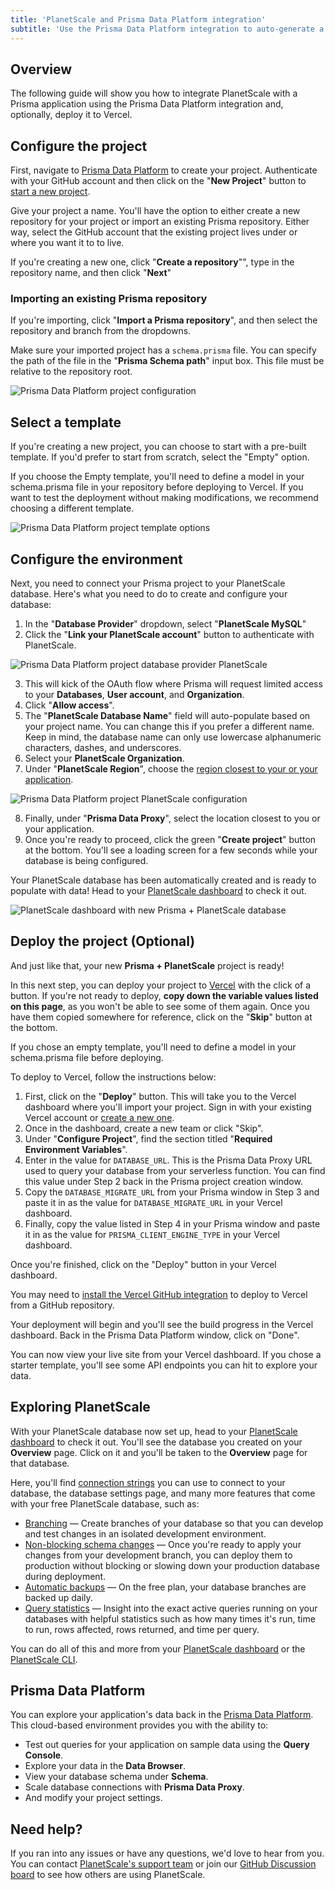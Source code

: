 ```yaml
---
title: 'PlanetScale and Prisma Data Platform integration'
subtitle: 'Use the Prisma Data Platform integration to auto-generate a project with Prisma and PlanetScale'
---
```


## Overview

The following guide will show you how to integrate PlanetScale with a Prisma application using the Prisma Data Platform integration and, optionally, deploy it to Vercel.

## Configure the project

First, navigate to [Prisma Data Platform](https://cloud.prisma.io/projects/) to create your project. Authenticate with your GitHub account and then click on the "**New Project**" button to [start a new project](https://cloud.prisma.io/projects/create).

Give your project a name. You'll have the option to either create a new repository for your project or import an existing Prisma repository. Either way, select the GitHub account that the existing project lives under or where you want it to to live.

If you're creating a new one, click "**Create a repository**"", type in the repository name, and then click "**Next**"

### Importing an existing Prisma repository

If you're importing, click "**Import a Prisma repository**", and then select the repository and branch from the dropdowns.

Make sure your imported project has a `schema.prisma` file. You can specify the path of the file in the "**Prisma Schema path**" input box. This file must be relative to the repository root.

![Prisma Data Platform project configuration](/img/docs/prisma-cloud-configuration.png)

## Select a template

If you're creating a new project, you can choose to start with a pre-built template. If you'd prefer to start from scratch, select the "Empty" option.

<InfoBlock type="note">
  If you choose the Empty template, you'll need to define a model in your <inlineCode>schema.prisma</inlineCode> file in your repository before deploying to Vercel. If you want to test the deployment without making modifications, we recommend choosing a different template.
</InfoBlock>

![Prisma Data Platform project template options](/img/docs/prisma-cloud-templates.png)

## Configure the environment

Next, you need to connect your Prisma project to your PlanetScale database. Here's what you need to do to create and configure your database:

1. In the "**Database Provider**" dropdown, select "**PlanetScale MySQL**"
2. Click the "**Link your PlanetScale account**" button to authenticate with PlanetScale.

![Prisma Data Platform project database provider PlanetScale](/img/docs/prisma-planetscale-login.png)

3. This will kick of the OAuth flow where Prisma will request limited access to your **Databases**, **User account**, and **Organization**.
4. Click "**Allow access**".
5. The "**PlanetScale Database Name**" field will auto-populate based on your project name. You can change this if you prefer a different name. Keep in mind, the database name can only use lowercase alphanumeric characters, dashes, and underscores.
6. Select your **PlanetScale Organization**.
7. Under "**PlanetScale Region**", choose the [region closest to your or your application](https://docs.planetscale.com/concepts/regions).

![Prisma Data Platform project PlanetScale configuration](/img/docs/prisma-planetscale-configuration.png)

8. Finally, under "**Prisma Data Proxy**", select the location closest to you or your application.
9. Once you're ready to proceed, click the green "**Create project**" button at the bottom. You'll see a loading screen for a few seconds while your database is being configured.

Your PlanetScale database has been automatically created and is ready to populate with data! Head to your [PlanetScale dashboard](https://app.planetscale.com/) to check it out.

![PlanetScale dashboard with new Prisma + PlanetScale database](/img/docs/prisma-planetscale-database.png)

## Deploy the project (Optional)

And just like that, your new **Prisma + PlanetScale** project is ready!

In this next step, you can deploy your project to [Vercel](https://vercel.com) with the click of a button. If you're not ready to deploy, **copy down the variable values listed on this page**, as you won't be able to see some of them again. Once you have them copied somewhere for reference, click on the "**Skip**" button at the bottom.

<InfoBlock type="note">
  If you chose an empty template, you'll need to define a model in your <inlineCode>schema.prisma</inlineCode> file before deploying.
</InfoBlock>

To deploy to Vercel, follow the instructions below:

1. First, click on the "**Deploy**" button. This will take you to the Vercel dashboard where you'll import your project. Sign in with your existing Vercel account or [create a new one](https://vercel.com/signup).
2. Once in the dashboard, create a new team or click "Skip".
3. Under "**Configure Project**", find the section titled "**Required Environment Variables**".
4. Enter in the value for `DATABASE_URL`. This is the Prisma Data Proxy URL used to query your database from your serverless function. You can find this value under Step 2 back in the Prisma project creation window.
5. Copy the `DATABASE_MIGRATE_URL` from your Prisma window in Step 3 and paste it in as the value for `DATABASE_MIGRATE_URL` in your Vercel dashboard.
6. Finally, copy the value listed in Step 4 in your Prisma window and paste it in as the value for `PRISMA_CLIENT_ENGINE_TYPE` in your Vercel dashboard.

Once you're finished, click on the "Deploy" button in your Vercel dashboard.

<InfoBlock type="note">
  You may need to <a href="https://github.com/apps/vercel">install the Vercel GitHub integration</a> to deploy to Vercel from a GitHub repository.
</InfoBlock>

Your deployment will begin and you'll see the build progress in the Vercel dashboard. Back in the Prisma Data Platform window, click on "Done".

You can now view your live site from your Vercel dashboard. If you chose a starter template, you'll see some API endpoints you can hit to explore your data.

## Exploring PlanetScale

With your PlanetScale database now set up, head to your [PlanetScale dashboard](https://app.planetscale.com/) to check it out. You'll see the database you created on your **Overview** page. Click on it and you'll be taken to the **Overview** page for that database.

Here, you'll find [connection strings](https://docs.planetscale.com/concepts/connection-strings) you can use to connect to your database, the database settings page, and many more features that come with your free PlanetScale database, such as:

- [Branching](/concepts/branching) &mdash; Create branches of your database so that you can develop and test changes in an isolated development environment.
- [Non-blocking schema changes](/concepts/nonblocking-schema-changes) &mdash; Once you're ready to apply your changes from your development branch, you can deploy them to production without blocking or slowing down your production database during deployment.
- [Automatic backups](/concepts/back-up-and-restore) &mdash; On the free plan, your database branches are backed up daily.
- [Query statistics](/concepts/query-statistics) &mdash; Insight into the exact active queries running on your databases with helpful statistics such as how many times it's run, time to run, rows affected, rows returned, and time per query. 

You can do all of this and more from your [PlanetScale dashboard](https://app.planetscale.com) or the [PlanetScale CLI](https://planetscale.com/cli).

## Prisma Data Platform

You can explore your application's data back in the [Prisma Data Platform](https://www.prisma.io/docs/concepts/components/prisma-data-platform). This cloud-based environment provides you with the ability to:

- Test out queries for your application on sample data using the **Query Console**.
- Explore your data in the **Data Browser**.
- View your database schema under **Schema**.
- Scale database connections with **Prisma Data Proxy**.
- And modify your project settings.

## Need help?

If you ran into any issues or have any questions, we'd love to hear from you. You can contact [PlanetScale's support team](https://www.planetscale.com/support) or join our [GitHub Discussion board](https://github.com/planetscale/beta/discussions) to see how others are using PlanetScale.